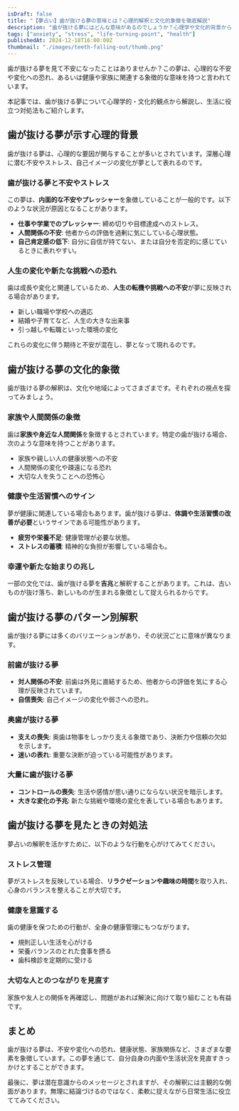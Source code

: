 ```yaml
---
isDraft: false
title: "【夢占い】歯が抜ける夢の意味とは？心理的解釈と文化的象徴を徹底解説"
description: "歯が抜ける夢にはどんな意味があるのでしょうか？心理学や文化的背景からその象徴性を深掘りし、不安やストレスの原因や対処法を詳しく解説します。"
tags: ["anxiety", "stress", "life-turning-point", "health"]
publishedAt: 2024-12-18T16:00:00Z
thumbnail: "./images/teeth-falling-out/thumb.png"
---
```


歯が抜ける夢を見て不安になったことはありませんか？この夢は、心理的な不安や変化への恐れ、あるいは健康や家族に関連する象徴的な意味を持つと言われています。

本記事では、歯が抜ける夢について心理学的・文化的観点から解説し、生活に役立つ対処法もご紹介します。

<TableOfContents />

<AdUnitToc />

## 歯が抜ける夢が示す心理的背景

歯が抜ける夢は、心理的な要因が関与することが多いとされています。深層心理に潜む不安やストレス、自己イメージの変化が夢として表れるのです。

### 歯が抜ける夢と不安やストレス

この夢は、<strong>内面的な不安やプレッシャー</strong>を象徴していることが一般的です。以下のような状況が原因となることがあります。

- <strong>仕事や学業でのプレッシャー</strong>: 締め切りや目標達成へのストレス。
- <strong>人間関係の不安</strong>: 他者からの評価を過剰に気にしている心理状態。
- <strong>自己肯定感の低下</strong>: 自分に自信が持てない、または自分を否定的に感じているときに表れやすい。

### 人生の変化や新たな挑戦への恐れ

歯は成長や変化と関連しているため、<strong>人生の転機や挑戦への不安</strong>が夢に反映される場合があります。

- 新しい職場や学校への適応
- 結婚や子育てなど、人生の大きな出来事
- 引っ越しや転職といった環境の変化

これらの変化に伴う期待と不安が混在し、夢となって現れるのです。

<AdUnit />

## 歯が抜ける夢の文化的象徴

歯が抜ける夢の解釈は、文化や地域によってさまざまです。それぞれの視点を探ってみましょう。

### 家族や人間関係の象徴

歯は<strong>家族や身近な人間関係</strong>を象徴するとされています。特定の歯が抜ける場合、次のような意味を持つことがあります。

- 家族や親しい人の健康状態への不安
- 人間関係の変化や疎遠になる恐れ
- 大切な人を失うことへの恐怖心

### 健康や生活習慣へのサイン

夢が健康に関連している場合もあります。歯が抜ける夢は、<strong>体調や生活習慣の改善が必要</strong>というサインである可能性があります。

- <strong>疲労や栄養不足</strong>: 健康管理が必要な状態。
- <strong>ストレスの蓄積</strong>: 精神的な負担が影響している場合も。

### 幸運や新たな始まりの兆し

一部の文化では、歯が抜ける夢を<strong>吉兆</strong>と解釈することがあります。これは、古いものが抜け落ち、新しいものが生まれる象徴として捉えられるからです。

<AdUnit />

## 歯が抜ける夢のパターン別解釈

歯が抜ける夢には多くのバリエーションがあり、その状況ごとに意味が異なります。

### 前歯が抜ける夢

- <strong>対人関係の不安</strong>: 前歯は外見に直結するため、他者からの評価を気にする心理が反映されています。
- <strong>自信喪失</strong>: 自己イメージの変化や弱さへの恐れ。

### 奥歯が抜ける夢

- <strong>支えの喪失</strong>: 奥歯は物事をしっかり支える象徴であり、決断力や信頼の欠如を示します。
- <strong>迷いの表れ</strong>: 重要な決断が迫っている可能性があります。

### 大量に歯が抜ける夢

- <strong>コントロールの喪失</strong>: 生活や感情が思い通りにならない状況を暗示します。
- <strong>大きな変化の予兆</strong>: 新たな挑戦や環境の変化を表している場合もあります。

<AdUnit />

## 歯が抜ける夢を見たときの対処法

夢占いの解釈を活かすために、以下のような行動を心がけてみてください。

### ストレス管理

夢がストレスを反映している場合、<strong>リラクゼーションや趣味の時間</strong>を取り入れ、心身のバランスを整えることが大切です。

### 健康を意識する

歯の健康を保つための行動が、全身の健康管理にもつながります。

- 規則正しい生活を心がける
- 栄養バランスのとれた食事を摂る
- 歯科検診を定期的に受ける

### 大切な人とのつながりを見直す

家族や友人との関係を再確認し、問題があれば解決に向けて取り組むことも有益です。

<AdUnit />

## まとめ

歯が抜ける夢は、不安や変化への恐れ、健康状態、家族関係など、さまざまな要素を象徴しています。この夢を通じて、自分自身の内面や生活状況を見直すきっかけとすることができます。

最後に、夢は潜在意識からのメッセージとされますが、その解釈には主観的な側面があります。無理に結論づけるのではなく、柔軟に捉えながら日常生活に役立ててみてください。
